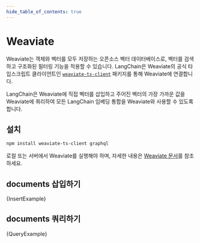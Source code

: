 ```yaml
---
hide_table_of_contents: true
---
```



# Weaviate

Weaviate는 객체와 벡터를 모두 저장하는 오픈소스 벡터 데이터베이스로, 벡터를 검색하고 구조화된 필터링 기능을 적용할 수 있습니다. LangChain은 Weaviate의 공식 타입스크립트 클라이언트인 [`weaviate-ts-client`](https://weaviate.io/developers/weaviate/client-libraries/typescript) 패키지를 통해 Weaviate에 연결합니다.

LangChain은 Weaviate에 직접 벡터를 삽입하고 주어진 벡터의 가장 가까운 값을 Weaviate에 쿼리하여 모든 LangChain 임베딩 통합을 Weaviate와 사용할 수 있도록 합니다.

## 설치

```bash npm2yarn
npm install weaviate-ts-client graphql
```

로컬 또는 서버에서 Weaviate를 실행해야 하며, 자세한 내용은 [Weaviate 문서](https://weaviate.io/developers/weaviate/installation)를 참조하세요.

## documents 삽입하기


<CodeBlock language="typescript">{InsertExample}</CodeBlock>

## documents 쿼리하기


<CodeBlock language="typescript">{QueryExample}</CodeBlock>
